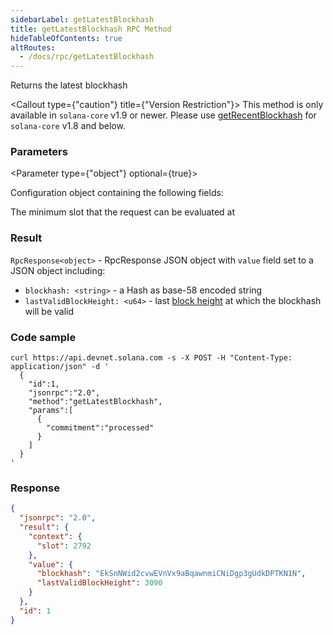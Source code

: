 ```yaml
---
sidebarLabel: getLatestBlockhash
title: getLatestBlockhash RPC Method
hideTableOfContents: true
altRoutes:
  - /docs/rpc/getLatestBlockhash
---
```


Returns the latest blockhash

<Callout type={"caution"} title={"Version Restriction"}>
  This method is only available in `solana-core` v1.9 or newer. Please use
  [getRecentBlockhash](/docs/rpc/http/getRecentBlockhash) for `solana-core` v1.8
  and below.
</Callout>

<DocSideBySide>

<DocLeftSide>

### Parameters

<Parameter type={"object"} optional={true}>

Configuration object containing the following fields:

<Field
  name="commitment"
  type="string"
  optional={true}
  href="/docs/rpc/index.mdx#configuring-state-commitment"
/>

<Field name="minContextSlot" type="number" optional={true}>
  The minimum slot that the request can be evaluated at
</Field>

</Parameter>

### Result

`RpcResponse<object>` - RpcResponse JSON object with `value` field set to a JSON
object including:

- `blockhash: <string>` - a Hash as base-58 encoded string
- `lastValidBlockHeight: <u64>` - last
  [block height](/docs/terminology.md#block-height) at which the blockhash will
  be valid

</DocLeftSide>

<DocRightSide>

### Code sample

```shell
curl https://api.devnet.solana.com -s -X POST -H "Content-Type: application/json" -d '
  {
    "id":1,
    "jsonrpc":"2.0",
    "method":"getLatestBlockhash",
    "params":[
      {
        "commitment":"processed"
      }
    ]
  }
'
```

### Response

```json
{
  "jsonrpc": "2.0",
  "result": {
    "context": {
      "slot": 2792
    },
    "value": {
      "blockhash": "EkSnNWid2cvwEVnVx9aBqawnmiCNiDgp3gUdkDPTKN1N",
      "lastValidBlockHeight": 3090
    }
  },
  "id": 1
}
```

</DocRightSide>
</DocSideBySide>
